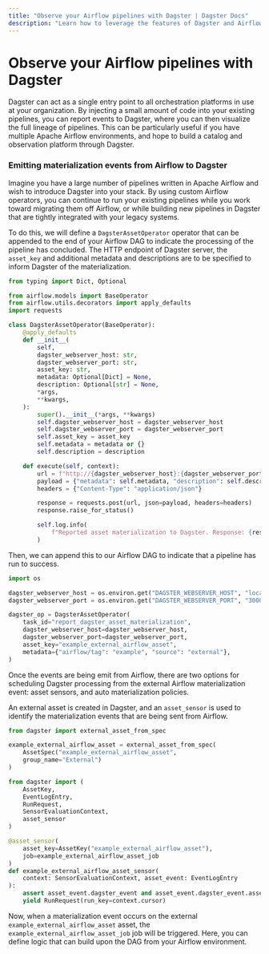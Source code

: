 ```yaml
---
title: "Observe your Airflow pipelines with Dagster | Dagster Docs"
description: "Learn how to leverage the features of Dagster and Airflow together."
---
```


# Observe your Airflow pipelines with Dagster

Dagster can act as a single entry point to all orchestration platforms in use at your organization. By injecting a small amount of code into your existing pipelines, you can report events to Dagster, where you can then visualize the full lineage of pipelines. This can be particularly useful if you have multiple Apache Airflow environments, and hope to build a catalog and observation platform through Dagster.

### Emitting materialization events from Airflow to Dagster

Imagine you have a large number of pipelines written in Apache Airflow and wish to introduce Dagster into your stack. By using custom Airflow operators, you can continue to run your existing pipelines while you work toward migrating them off Airflow, or while building new pipelines in Dagster that are tightly integrated with your legacy systems.

To do this, we will define a `DagsterAssetOperator` operator that can be appended to the end of your Airflow DAG to indicate the processing of the pipeline has concluded. The HTTP endpoint of Dagster server, the `asset_key` and additional metadata and descriptions are to be specified to inform Dagster of the materialization.

```python
from typing import Dict, Optional

from airflow.models import BaseOperator
from airflow.utils.decorators import apply_defaults
import requests

class DagsterAssetOperator(BaseOperator):
    @apply_defaults
    def __init__(
        self,
        dagster_webserver_host: str,
        dagster_webserver_port: str,
        asset_key: str,
        metadata: Optional[Dict] = None,
        description: Optional[str] = None,
        *args,
        **kwargs,
    ):
        super().__init__(*args, **kwargs)
        self.dagster_webserver_host = dagster_webserver_host
        self.dagster_webserver_port = dagster_webserver_port
        self.asset_key = asset_key
        self.metadata = metadata or {}
        self.description = description

    def execute(self, context):
        url = f"http://{dagster_webserver_host}:{dagster_webserver_port}/report_asset_materialization/{self.asset_key}"
        payload = {"metadata": self.metadata, "description": self.description}
        headers = {"Content-Type": "application/json"}

        response = requests.post(url, json=payload, headers=headers)
        response.raise_for_status()

        self.log.info(
            f"Reported asset materialization to Dagster. Response: {response.text}"
        )
```

Then, we can append this to our Airflow DAG to indicate that a pipeline has run to success.

```python
import os

dagster_webserver_host = os.environ.get("DAGSTER_WEBSERVER_HOST", "localhost")
dagster_webserver_port = os.environ.get("DAGSTER_WEBSERVER_PORT", "3000")

dagster_op = DagsterAssetOperator(
    task_id="report_dagster_asset_materialization",
    dagster_webserver_host=dagster_webserver_host,
    dagster_webserver_port=dagster_webserver_port,
    asset_key="example_external_airflow_asset",
    metadata={"airflow/tag": "example", "source": "external"},
)
```

Once the events are being emit from Airflow, there are two options for scheduling Dagster processing from the external Airflow materialization event: asset sensors, and auto materialization policies.

An external asset is created in Dagster, and an `asset_sensor` is used to identify the materialization events that are being sent from Airflow.

```python
from dagster import external_asset_from_spec

example_external_airflow_asset = external_asset_from_spec(
    AssetSpec("example_external_airflow_asset",
    group_name="External")
)
```

```python
from dagster import (
    AssetKey,
    EventLogEntry,
    RunRequest,
    SensorEvaluationContext,
    asset_sensor
)

@asset_sensor(
    asset_key=AssetKey("example_external_airflow_asset"),
    job=example_external_airflow_asset_job
)
def example_external_airflow_asset_sensor(
    context: SensorEvaluationContext, asset_event: EventLogEntry
):
    assert asset_event.dagster_event and asset_event.dagster_event.asset_key
    yield RunRequest(run_key=context.cursor)
```

Now, when a materialization event occurs on the external `example_external_airflow_asset` asset, the `example_external_airflow_asset_job` job will be triggered. Here, you can define logic that can build upon the DAG from your Airflow environment.
